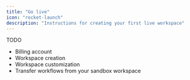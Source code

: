 ```yaml
---
title: "Go live"
icon: "rocket-launch"
description: "Instructions for creating your first live workspace"
---
```


TODO

* Billing account
* Workspace creation
* Workspace customization
* Transfer workflows from your sandbox workspace